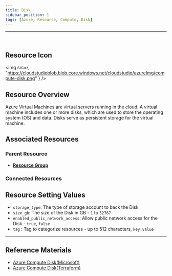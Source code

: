 ```yaml
---
title: Disk
sidebar_position: 1
tags: [Azure, Resource, Compute, Disk]
---
```


<hr />
<br />

## Resource Icon

<img
    src={
        "https://cloudstudioblob.blob.core.windows.net/cloudstudio/azureImg/compute-disk.png"
    }
/>

## Resource Overview

Azure Virtual Machines are virtual servers running in the cloud. 
A virtual machine includes one or more disks, which are used to store the operating system (OS) and data. 
Disks serve as persistent storage for the virtual machine.

## Associated Resources

### Parent Resource

-   [**Resource Group**](https://docs.cstudio.app/docs/resource/azure/Base/ResourceGroup)

### Connected Resources

## Resource Setting Values

- `storage_type`: The type of storage account to back the Disk
- `size_gb`: The size of the Disk in GB - `1` to `32767`
- `enabled_public_network_access`: Allow public network access for the Disk - `true`, `false`
- `tag` : Tag to categorize resources - up to 512 characters, `key:value`

---

## Reference Materials

-   [Azure Compute Disk(Microsoft)](https://learn.microsoft.com/ko-kr/azure/virtual-machines/managed-disks-overview)
-   [Azure Compute Disk(Terraform)](https://registry.terraform.io/providers/hashicorp/azurerm/latest/docs/resources/disk_access)
